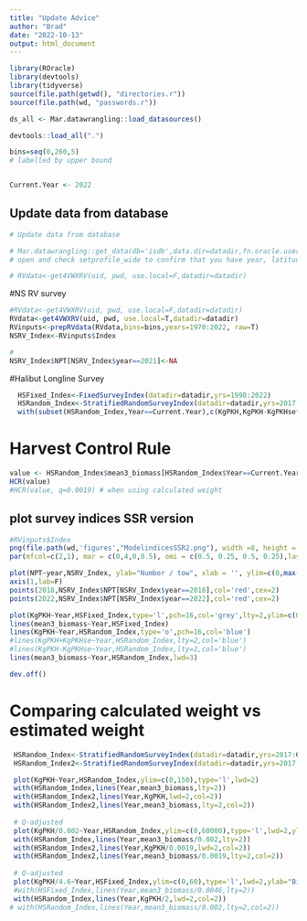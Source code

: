 ```yaml
---
title: "Update Advice"
author: "Brad"
date: "2022-10-13"
output: html_document
---
```



```r
library(ROracle)
library(devtools)
library(tidyverse)
source(file.path(getwd(), "directories.r"))
source(file.path(wd, "passwords.r")) 

ds_all <- Mar.datawrangling::load_datasources()

devtools::load_all(".")

bins=seq(0,260,5)
# labelled by upper bound


Current.Year <- 2022


```


## Update data from database 

```r


# Update data from database 

# Mar.datawrangling::get_data(db='isdb',data.dir=datadir,fn.oracle.username = uid, fn.oracle.password = pwd, fn.oracle.dsn = 'ptran',usepkg='roracle',force.extract=T)
# open and check setprofile_wide to confirm that you have year, latitude & longitude

# RVdata<-get4VWXRV(uid, pwd, use.local=F,datadir=datadir)

```



#NS RV survey

```r

#RVdata<-get4VWXRV(uid, pwd, use.local=F,datadir=datadir)
RVdata<-get4VWXRV(uid, pwd, use.local=T,datadir=datadir)
RVinputs<-prepRVdata(RVdata,bins=bins,years=1970:2022, raw=T)
NSRV_Index<-RVinputs$Index

# 
NSRV_Index$NPT[NSRV_Index$year==2021]<-NA

```

#Halibut Longline Survey

```r

  HSFixed_Index<-FixedSurveyIndex(datadir=datadir,yrs=1998:2022)
  HSRandom_Index<-StratifiedRandomSurveyIndex(datadir=datadir,yrs=2017:Current.Year,use.calc.weight = F)
  with(subset(HSRandom_Index,Year==Current.Year),c(KgPKH,KgPKH-KgPKHse*1.96,KgPKH+KgPKHse*1.96))/2

```

# Harvest Control Rule
```r
value <- HSRandom_Index$mean3_biomass[HSRandom_Index$Year==Current.Year]
HCR(value)
#HCR(value, q=0.0019) # when using calculated weight

```


## plot survey indices SSR version
```r
#RVinputs$Index
png(file.path(wd,'figures',"ModelindicesSSR2.png"), width =8, height = 6,units='in',pointsize=12, res=300,type='cairo')
par(mfcol=c(2,1), mar = c(0,4,0,0.5), omi = c(0.5, 0.25, 0.5, 0.25),las=1)

plot(NPT~year,NSRV_Index, ylab="Number / tow", xlab = '', ylim=c(0,max(NPT,na.rm=T)*1.2), type='o',pch=16,xlim=c(1970,Current.Year),xaxt='n')
axis(1,lab=F)
points(2018,NSRV_Index$NPT[NSRV_Index$year==2018],col='red',cex=2)
points(2022,NSRV_Index$NPT[NSRV_Index$year==2022],col='red',cex=2)

plot(KgPKH~Year,HSFixed_Index,type='l',pch=16,col='grey',lty=2,ylim=c(0,255),xlim=c(1970,Current.Year), ylab="Kg / 1000 hooks")
lines(mean3_biomass~Year,HSFixed_Index)
lines(KgPKH~Year,HSRandom_Index,type='o',pch=16,col='blue')
#lines(KgPKH+KgPKHse~Year,HSRandom_Index,lty=2,col='blue')
#lines(KgPKH-KgPKHse~Year,HSRandom_Index,lty=2,col='blue')
lines(mean3_biomass~Year,HSRandom_Index,lwd=3)

dev.off()


```

# Comparing calculated weight vs estimated weight
```r
 HSRandom_Index<-StratifiedRandomSurveyIndex(datadir=datadir,yrs=2017:Current.Year,use.calc.weight = F)
 HSRandom_Index2<-StratifiedRandomSurveyIndex(datadir=datadir,yrs=2017:Current.Year,use.calc.weight = T)

```

```r
 plot(KgPKH~Year,HSRandom_Index,ylim=c(0,150),type='l',lwd=2)
 with(HSRandom_Index,lines(Year,mean3_biomass,lty=2))
 with(HSRandom_Index2,lines(Year,KgPKH,lwd=2,col=2))
 with(HSRandom_Index2,lines(Year,mean3_biomass,lty=2,col=2))
 
 # Q-adjusted
 plot(KgPKH/0.002~Year,HSRandom_Index,ylim=c(0,60000),type='l',lwd=2,ylab="Biomass")
 with(HSRandom_Index,lines(Year,mean3_biomass/0.002,lty=2))
 with(HSRandom_Index2,lines(Year,KgPKH/0.0019,lwd=2,col=2))
 with(HSRandom_Index2,lines(Year,mean3_biomass/0.0019,lty=2,col=2))
 
 # Q-adjusted
 plot(KgPKH/4.6~Year,HSFixed_Index,ylim=c(0,60),type='l',lwd=2,ylab="Biomas (kt)",las=1)
 #with(HSFixed_Index,lines(Year,mean3_biomass/0.0046,lty=2))
 with(HSRandom_Index,lines(Year,KgPKH/2,lwd=2,col=2))
# with(HSRandom_Index,lines(Year,mean3_biomass/0.002,lty=2,col=2))
 
 
 
```

